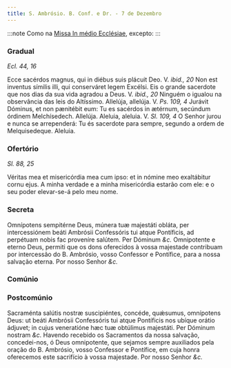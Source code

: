 ```yaml
---
title: S. Ambrósio. B. Conf. e Dr. - 7 de Dezembro
---
```


:::note
Como na [Missa In médio Ecclésiae](../comum/13doutores), excepto:
:::


### Gradual

_Ecl. 44, 16_

<div class="grid grid-cols-2 gap-5">
  <span class="text-justify">
    Ecce sacérdos magnus, qui in diébus suis plácuit Deo. V. <em>ibid., 20</em>
    Non est inventus símilis illi, qui conserváret legem Excélsi.
  </span>
  <span class="text-justify">
    Eis o grande sacerdote que nos dias da sua vida agradou a Deus. V.
    <em>ibid., 20</em> Ninguém o igualou na observância das leis do Altíssimo.
  </span>
  <span class="text-justify">
    Allelúja, allelúja. V. <em>Ps. 109, 4</em> Jurávit Dóminus, et non pænitébit
    eum: Tu es sacérdos in ætérnum, secúndum órdinem Melchísedech. Allelúja.
  </span>
  <span class="text-justify">
    Aleluia, aleluia. V. <em>Sl. 109, 4</em> O Senhor jurou e nunca se
    arrependerá: Tu és sacerdote para sempre, segundo a ordem de Melquisedeque.
    Aleluia.
  </span>
</div>

### Ofertório

_Sl. 88, 25_

<div class="grid grid-cols-2 gap-5">
  <span class="text-justify">
    Véritas mea et misericórdia mea cum ipso: et in nómine meo exaltábitur cornu
    ejus.
  </span>
  <span class="text-justify">
    A minha verdade e a minha misericórdia estarão com ele: e o seu poder
    elevar-se-á pelo meu nome.
  </span>
</div>

### Secreta

<div class="grid grid-cols-2 gap-5">
  <span class="text-justify">
    Omnípotens sempitérne Deus, múnera tuæ majestáti obláta, per intercessiónem
    beáti Ambrósii Confessóris tui atque Pontíficis, ad perpétuam nobis fac
    proveníre salútem. Per Dóminum <em>&c.</em>
  </span>
  <span class="text-justify">
    Omnipotente e eterno Deus, permiti que os dons oferecidos à vossa majestade
    contribuam por intercessão do B. Ambrósio, vosso Confessor e Pontífice, para
    a nossa salvação eterna. Por nosso Senhor <em>&c.</em>
  </span>
</div>

### Comúnio

<LinkCard href="/missal/santos/12-06#comúnio" title="S. Nicolau, B. e Conf." />

### Postcomúnio

<div class="grid grid-cols-2 gap-5">
  <span class="text-justify">
    Sacraménta salútis nostræ suscipiéntes, concéde, quǽsumus, omnípotens Deus:
    ut beáti Ambrósii Confessóris tui atque Pontíficis nos ubíque orátio
    ádjuvet; in cujus veneratióne hæc tuæ obtúlimus majestáti. Per Dóminum
    nostram <em>&c.</em>
  </span>
  <span class="text-justify">
    Havendo recebido os Sacramentos da nossa salvação, concedei-nos, ó Deus
    omnipotente, que sejamos sempre auxiliados pela oração do B. Ambrósio, vosso
    Confessor e Pontífice, em cuja honra oferecemos este sacrifício à vossa
    majestade. Por nosso Senhor <em>&c.</em>
  </span>
</div>
